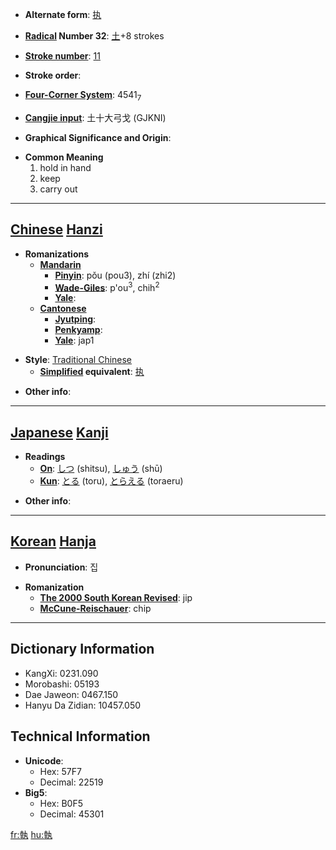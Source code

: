 * '''Alternate form''': [[执]]

* '''[[Wiktionary:Chinese radical index| Radical]] Number 32''': [[Wiktionary:Chinese radical index 土|土]]+8 strokes

* '''[[Wiktionary:Chinese total strokes index|Stroke number]]''': [[Wiktionary:Chinese total strokes index 11|11]]

* '''Stroke order''': 

* '''[[Wiktionary:Chinese four corner index|Four-Corner System]]''': 4541<sub>7</sub>

* '''[[Wiktionary:Chinese Cangjie index|Cangjie input]]''': 土十大弓戈 (GJKNI)

* '''Graphical Significance and Origin''': 

* '''Common Meaning'''
*#hold in hand
*# keep
*# carry out


----

== [[Chinese]] [[Hanzi]] ==

* '''Romanizations'''
** '''[[Mandarin]]'''
*** '''[[Pinyin]]''': pǒu (pou3), zhí (zhi2)
*** '''[[Wade-Giles]]''': p'ou<sup>3</sup>, chih<sup>2</sup>
*** '''[[Yale]]''': 
** '''[[Cantonese]]'''
*** '''[[Jyutping]]''':
*** '''[[Penkyamp]]''': 
*** '''[[Yale]]''': jap1

* '''Style''': [[Traditional Chinese]] 
** '''[[Simplified Chinese|Simplified]] equivalent''': [[执]]

* '''Other info''': 

----

== [[Japanese]] [[Kanji]] ==

* '''Readings'''
** '''[[On]]''': [[しつ]] (shitsu), [[しゅう]] (shū)
** '''[[Kun]]''': [[とる]] (toru), [[とらえる]] (toraeru)

* '''Other info''':  

----

== [[Korean]] [[Hanja]] ==

* '''Pronunciation''': 집

* '''Romanization'''
** '''[[The 2000 South Korean Revised Romanization|The 2000 South Korean Revised]]''': jip
** '''[[McCune-Reischauer]]''': chip

----

== Dictionary Information ==

* KangXi: 0231.090
* Morobashi: 05193
* Dae Jaweon: 0467.150
* Hanyu Da Zidian: 10457.050

== Technical Information ==

* '''Unicode''':
** Hex: 57F7
** Decimal: 22519
* '''Big5''':
** Hex: B0F5
** Decimal: 45301

[[fr:執]]
[[hu:執]]